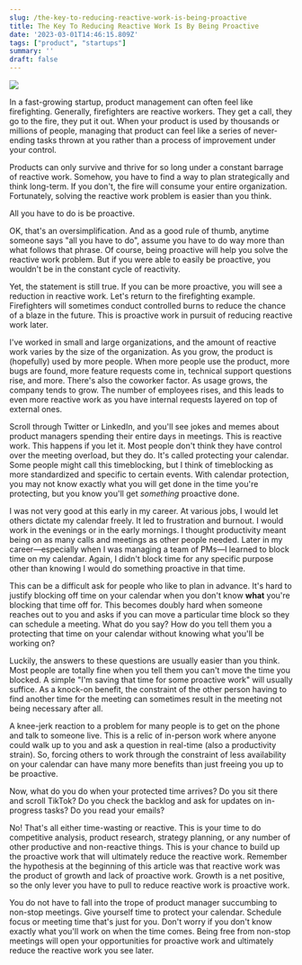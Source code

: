 ```yaml
---
slug: /the-key-to-reducing-reactive-work-is-being-proactive
title: The Key To Reducing Reactive Work Is By Being Proactive
date: '2023-03-01T14:46:15.809Z'
tags: ["product", "startups"]
summary: ''
draft: false
---
```

![](https://images.unsplash.com/photo-1518904868869-fbb2cdd0429a?crop=entropy&cs=tinysrgb&fit=max&fm=jpg&ixid=Mnw0MDkwMjh8MHwxfHNlYXJjaHwzfHxmaXJlJTIwZmlnaHRpbmd8ZW58MHx8fHwxNjc3NzYzOTUw&ixlib=rb-4.0.3&q=80&w=1080)

In a fast-growing startup, product management can often feel like firefighting. Generally, firefighters are reactive workers. They get a call, they go to the fire, they put it out. When your product is used by thousands or millions of people, managing that product can feel like a series of never-ending tasks thrown at you rather than a process of improvement under your control.

Products can only survive and thrive for so long under a constant barrage of reactive work. Somehow, you have to find a way to plan strategically and think long-term. If you don't, the fire will consume your entire organization. Fortunately, solving the reactive work problem is easier than you think.

All you have to do is be proactive.

OK, that's an oversimplification. And as a good rule of thumb, anytime someone says "all you have to do", assume you have to do way more than what follows that phrase. Of course, being proactive will help you solve the reactive work problem. But if you were able to easily be proactive, you wouldn't be in the constant cycle of reactivity.

Yet, the statement is still true. If you can be more proactive, you will see a reduction in reactive work. Let's return to the firefighting example. Firefighters will sometimes conduct controlled burns to reduce the chance of a blaze in the future. This is proactive work in pursuit of reducing reactive work later.

I've worked in small and large organizations, and the amount of reactive work varies by the size of the organization. As you grow, the product is (hopefully) used by more people. When more people use the product, more bugs are found, more feature requests come in, technical support questions rise, and more. There's also the coworker factor. As usage grows, the company tends to grow. The number of employees rises, and this leads to even more reactive work as you have internal requests layered on top of external ones.

Scroll through Twitter or LinkedIn, and you'll see jokes and memes about product managers spending their entire days in meetings. This is reactive work. This happens if you let it. Most people don't think they have control over the meeting overload, but they do. It's called protecting your calendar. Some people might call this timeblocking, but I think of timeblocking as more standardized and specific to certain events. With calendar protection, you may not know exactly what you will get done in the time you're protecting, but you know you'll get _something_ proactive done.

I was not very good at this early in my career. At various jobs, I would let others dictate my calendar freely. It led to frustration and burnout. I would work in the evenings or in the early mornings. I thought productivity meant being on as many calls and meetings as other people needed. Later in my career—especially when I was managing a team of PMs—I learned to block time on my calendar. Again, I didn't block time for any specific purpose other than knowing I would do something proactive in that time.

This can be a difficult ask for people who like to plan in advance. It's hard to justify blocking off time on your calendar when you don't know **what** you're blocking that time off for. This becomes doubly hard when someone reaches out to you and asks if you can move a particular time block so they can schedule a meeting. What do you say? How do you tell them you a protecting that time on your calendar without knowing what you'll be working on?

Luckily, the answers to these questions are usually easier than you think. Most people are totally fine when you tell them you can't move the time you blocked. A simple "I'm saving that time for some proactive work" will usually suffice. As a knock-on benefit, the constraint of the other person having to find another time for the meeting can sometimes result in the meeting not being necessary after all.

A knee-jerk reaction to a problem for many people is to get on the phone and talk to someone live. This is a relic of in-person work where anyone could walk up to you and ask a question in real-time (also a productivity strain). So, forcing others to work through the constraint of less availability on your calendar can have many more benefits than just freeing you up to be proactive.

Now, what do you do when your protected time arrives? Do you sit there and scroll TikTok? Do you check the backlog and ask for updates on in-progress tasks? Do you read your emails?

No! That's all either time-wasting or reactive. This is your time to do competitive analysis, product research, strategy planning, or any number of other productive and non-reactive things. This is your chance to build up the proactive work that will ultimately reduce the reactive work. Remember the hypothesis at the beginning of this article was that reactive work was the product of growth and lack of proactive work. Growth is a net positive, so the only lever you have to pull to reduce reactive work is proactive work.

You do not have to fall into the trope of product manager succumbing to non-stop meetings. Give yourself time to protect your calendar. Schedule focus or meeting time that's just for you. Don't worry if you don't know exactly what you'll work on when the time comes. Being free from non-stop meetings will open your opportunities for proactive work and ultimately reduce the reactive work you see later.
